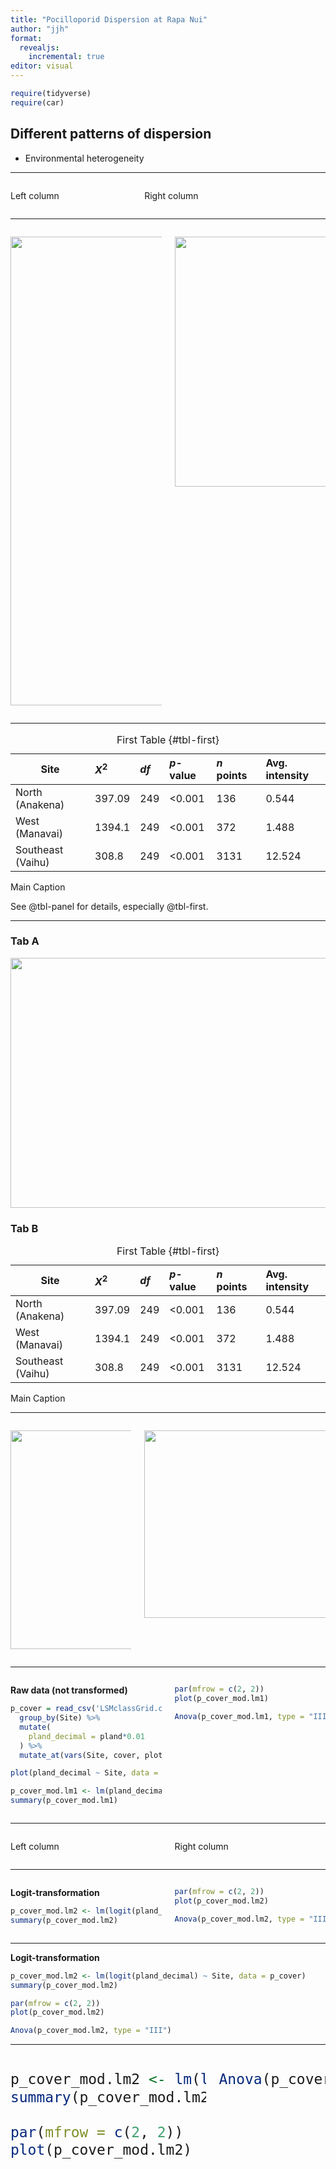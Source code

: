 ```yaml
---
title: "Pocilloporid Dispersion at Rapa Nui"
author: "jjh"
format: 
  revealjs:
    incremental: true
editor: visual
---
```


```r
require(tidyverse)
require(car)
```

::: incremental
## Different patterns of dispersion {.smaller}

-   Environmental heterogeneity
:::

------------------------------------------------------------------------

::: columns
::: {.column width="40%"}
Left column
:::

::: {.column width="60%"}
Right column
:::
:::

------------------------------------------------------------------------

::: columns
::: {.column width="100%"}
![](rpn_ortho_trace_centroids.png){.absolute top="0" left="0" width="350" height="750"}
:::

::: {.column width="100%"}
![](rpn_quadrat_count.png){.absolute top="0" right="0" width="600" height="400"}
:::
:::

------------------------------------------------------------------------

::: {#tbl-panel layout-ncol="1"}
| Site              | $X^{2}$ | $df$ | $p$-value | $n$ points | Avg. intensity |
|-------------------|:--------|:-----|:----------|:-----------|:---------------|
| North (Anakena)   | 397.09  | 249  | \<0.001   | 136        | 0.544          |
| West (Manavai)    | 1394.1  | 249  | \<0.001   | 372        | 1.488          |
| Southeast (Vaihu) | 308.8   | 249  | \<0.001   | 3131       | 12.524         |

: First Table {#tbl-first}

Main Caption
:::

See @tbl-panel for details, especially @tbl-first.

------------------------------------------------------------------------

::: panel-tabset
### Tab A

![](rpn_quadrat_count.png){.absolute top="0" right="0" width="600" height="400"}

### Tab B

| Site              | $X^{2}$ | $df$ | $p$-value | $n$ points | Avg. intensity |
|-------------------|:--------|:-----|:----------|:-----------|:---------------|
| North (Anakena)   | 397.09  | 249  | \<0.001   | 136        | 0.544          |
| West (Manavai)    | 1394.1  | 249  | \<0.001   | 372        | 1.488          |
| Southeast (Vaihu) | 308.8   | 249  | \<0.001   | 3131       | 12.524         |

: First Table {#tbl-first}

Main Caption
:::

------------------------------------------------------------------------

::: columns
::: {.column width="40%"}
![](poci_size_hist.png){.absolute top="0" left="0" width="375" height="350"}
:::

::: {.column width="60%"}
![](rpn_poci_size_LAI.png){.absolute top="10" right="10" width="400" height="300"}
:::
:::

------------------------------------------------------------------------

::: columns
::: {.column width="50%"}
**Raw data (not transformed)**

```r
p_cover = read_csv('LSMclassGrid.csv') %>% 
  group_by(Site) %>%
  mutate(
    pland_decimal = pland*0.01
  ) %>%
  mutate_at(vars(Site, cover, plot_id), factor)
```

```r
plot(pland_decimal ~ Site, data = p_cover)
```

```r
p_cover_mod.lm1 <- lm(pland_decimal ~ Site, data = p_cover)
summary(p_cover_mod.lm1)
```
:::

::: {.column width="50%"}
```r
par(mfrow = c(2, 2))
plot(p_cover_mod.lm1)
```

```r
Anova(p_cover_mod.lm1, type = "III")
```
:::
:::

------------------------------------------------------------------------

::: columns
::: {.column width="50%"}
Left column
:::

::: {.column width="50%"}
Right column
:::
:::

------------------------------------------------------------------------

::: columns
::: {.column width="50%"}
**Logit-transformation**

```r
p_cover_mod.lm2 <- lm(logit(pland_decimal) ~ Site, data = p_cover)
summary(p_cover_mod.lm2)
```
:::

::: {.column width="50%"}
```r
par(mfrow = c(2, 2))
plot(p_cover_mod.lm2)
```

```r
Anova(p_cover_mod.lm2, type = "III")
```
:::
:::

------------------------------------------------------------------------

**Logit-transformation**

```r
p_cover_mod.lm2 <- lm(logit(pland_decimal) ~ Site, data = p_cover)
summary(p_cover_mod.lm2)
```

```r
par(mfrow = c(2, 2))
plot(p_cover_mod.lm2)
```

```r
Anova(p_cover_mod.lm2, type = "III")
```

------------------------------------------------------------------------

::: columns
::: {.column width="50%" style="font-size: 27px"}
```r
p_cover_mod.lm2 <- lm(logit(pland_decimal) ~ Site, data = p_cover)
summary(p_cover_mod.lm2)


```

```r
par(mfrow = c(2, 2))
plot(p_cover_mod.lm2)
```
:::

::: {.column width="50%" style="font-size: 27px"}
```r
Anova(p_cover_mod.lm2, type = "III")
```
:::
:::
